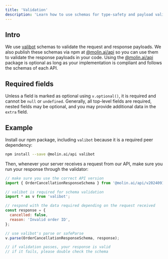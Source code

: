 ```yaml
---
title: 'Validation'
description: 'Learn how to use schemas for type-safety and payload validation'
---
```


## Intro

We use [valibot](https://valibot.dev/) schemas to validate the request and response payloads. We also publish these schemas via npm at [@molin.ai/api](https://www.npmjs.com/package/@molin.ai/api) so you can use them to validate the response payloads in your code. Using the [@molin.ai/api](https://www.npmjs.com/package/@molin.ai/api) package is optional as long as your implementation is compliant and follows the schemas of each API.

## Required fields

Unless a field is marked as optional using `v.optional()`, it is required and cannot be `null` or `undefined`. Generally, all top-level fields are required, nested fields may be optional, and you may provide additional data in the `extra` field.

## Example

Install our npm package, including `valibot` because it is a required peer dependency:

```sh
npm install --save @molin.ai/api valibot
```

Then, whenever your server receives a request from our API, make sure you run your response through the validator:

```js
// make sure you use the correct API version
import { OrderCancellationResponseSchema } from '@molin.ai/api/v20240910.js';

// valibot is required for schema validation
import * as v from 'valibot';

// respond with the data required depending on the request received
const response = {
  cancelled: false,
  reason: 'Invalid order ID',
};

// use valibot's parse or safeParse
v.parse(OrderCancellationResponseSchema, response);

// if validation passes, your response is valid
// if it fails, please double check the schema
```
